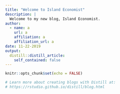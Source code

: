 ```yaml
---
title: "Welcome to Island Economist"
description: |
  Welcome to my new blog, Island Economist. 
author:
  - name: a 
    url: a
    affiliation: a
    affiliation_url: a
date: 11-22-2019
output:
  distill::distill_article:
    self_contained: false
---
```


```r
knitr::opts_chunk$set(echo = FALSE)

# Learn more about creating blogs with Distill at:
# https://rstudio.github.io/distill/blog.html

```



